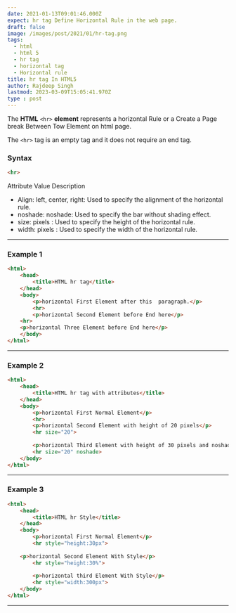 ```yaml
---
date: 2021-01-13T09:01:46.000Z
expect: hr tag Define Horizontal Rule in the web page.
draft: false
image: /images/post/2021/01/hr-tag.png
tags:
  - html
  - html 5
  - hr tag
  - horizontal tag
  - Horizontal rule
title: hr tag In HTML5
author: Rajdeep Singh
lastmod: 2023-03-09T15:05:41.970Z
type : post
---
```


The **HTML** `<hr>` **element** represents a horizontal Rule or a Create a Page
break Between Tow Element on html page.

The `<hr>` tag is an empty tag and it does not require an end tag.

### Syntax

```html
<hr>
```

Attribute	 Value 	Description

- Align: 	 left, center, right: Used to specify the alignment of the horizontal
  rule.
- noshade:	 noshade: Used to specify the bar without shading effect.
- size:	 pixels :	Used to specify the height of the horizontal rule.
- width: 	 pixels : Used to specify the width of the horizontal rule.

---

### Example 1

```html
<html> 
    <head> 
        <title>HTML hr tag</title> 
    </head> 
    <body> 
        <p>horizontal First Element after this  paragraph.</p> 
        <hr> 
        <p>horizontal Second Element before End here</p> 
	<hr>
  	<p>horizontal Three Element before End here</p> 
    </body> 
</html>
```

---

### Example 2

```html
<html> 
    <head> 
        <title>HTML hr tag with attributes</title> 
    </head> 
    <body> 
        <p>horizontal First Normal Element</p> 
        <hr>     
        <p>horizontal Second Element with height of 20 pixels</p> 
        <hr size="20"> 
           
        <p>horizontal Third Element with height of 30 pixels and noshade.</p> 
        <hr size="20" noshade> 
    </body> 
</html>
```

---

### Example 3

```html
<html> 
    <head> 
        <title>HTML hr Style</title> 
    </head> 
    <body> 
        <p>horizontal First Normal Element</p> 
        <hr style="height:30px">     
       
	<p>horizontal Second Element With Style</p> 
        <hr style="height:30%"> 
           
        <p>horizontal third Element With Style</p> 
        <hr style="width:300px"> 
    </body> 
</html>
```

---
